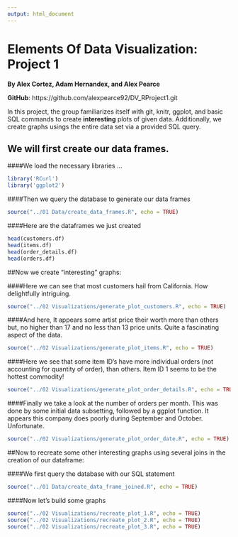 ```yaml
---
output: html_document
---
```

Elements Of Data Visualization: Project 1
===
__By Alex Cortez, Adam Hernandex, and Alex Pearce__

__GitHub__: https://github.com/alexpearce92/DV_RProject1.git

In this project, the group familiarizes itself with git, knitr, ggplot, and basic SQL commands to create **interesting** plots of given data. Additionally, we create graphs usings the entire data set via a provided SQL query. 

## We will first create our data frames.

####We load the necessary libraries ...
```r
library('RCurl')
library('ggplot2')
```

####Then we query the database to generate our data frames
```r
source("../01 Data/create_data_frames.R", echo = TRUE)
```

####Here are the dataframes we just created
```r
head(customers.df)
head(items.df)
head(order_details.df)
head(orders.df)
```

##Now we create "interesting" graphs:

####Here we can see that most customers hail from California. How delightfully intriguing. 

```r
source("../02 Visualizations/generate_plot_customers.R", echo = TRUE)
```

####And here, It appears some artist price their worth more than others but, no higher than 17 and no less than 13 price units. Quite a fascinating aspect of the data. 

```r
source("../02 Visualizations/generate_plot_items.R", echo = TRUE)
```

####Here we see that some item ID's have more individual orders (not accounting for quantity of order), than others. Item ID 1 seems to be the hottest commodity! 

```r
source("../02 Visualizations/generate_plot_order_details.R", echo = TRUE)
```

####Finally we take a look at the number of orders per month. This was done by some initial data subsetting, followed by a ggplot function. It appears this company does poorly during September and October. Unfortunate. 

```r
source("../02 Visualizations/generate_plot_order_date.R", echo = TRUE)
```


##Now to recreate some other interesting graphs using several joins in the creation of our dataframe:

####We first query the database with our SQL statement
```r
source("../01 Data/create_data_frame_joined.R", echo = TRUE)
```

####Now let's build some graphs
```r
source("../02 Visualizations/recreate_plot_1.R", echo = TRUE)
source("../02 Visualizations/recreate_plot_2.R", echo = TRUE)
source("../02 Visualizations/recreate_plot_3.R", echo = TRUE)
```